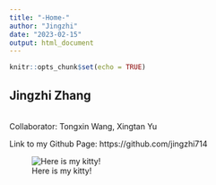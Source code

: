 ```yaml
---
title: "-Home-"
author: "Jingzhi"
date: "2023-02-15"
output: html_document
---
```


```r
knitr::opts_chunk$set(echo = TRUE)
```


## Jingzhi Zhang
<br>
Collaborator: Tongxin Wang, Xingtan Yu
<br>

Link to my Github Page: https://github.com/jingzhi714


![Here is my kitty!](./kitty.jpeg)



